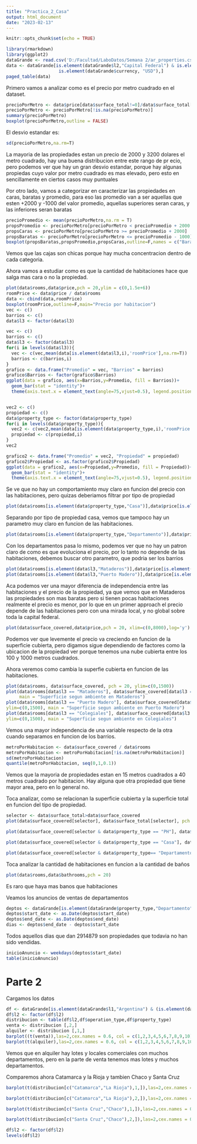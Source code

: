 ---
title: "Practica_2_Casa"
output: html_document
date: "2023-02-13"
---

```{r setup, include=FALSE}
knitr::opts_chunk$set(echo = TRUE)
```

```{r}
library(rmarkdown)
library(ggplot2)
dataGrande <- read.csv('D:/Facultad/LaboDatos/Semana 2/ar_properties.csv')
data <- dataGrande[is.element(dataGrande$l2,"Capital Federal") & is.element(dataGrande$operation_type,"Venta")&
                    is.element(dataGrande$currency, "USD"),]
paged_table(data)
```

Primero vamos a analizar como es el precio por metro cuadrado en el dataset.

```{r}
precioPorMetro <- data$price[data$surface_total!=0]/data$surface_total[data$surface_total!=0]
precioPorMetro <- precioPorMetro[!is.na(precioPorMetro)]
summary(precioPorMetro)
boxplot(precioPorMetro,outline = FALSE)

```

El desvio estandar es:

```{r}
sd(precioPorMetro,na.rm=T)
```


La mayoria de las propiedades estan un precio de 2000 y 3200 dolares el metro cuadrado, hay una buena distribucion entre este rango de pr
ecio, pero podemos ver que hay un gran desvio estandar, porque hay algunas propiedas cuyo valor por metro cuadrado es mas elevado, pero esto en sencillamente en ciertos casos muy puntuales

Por otro lado, vamos a categorizar en caracterizar las propiedades en caras, baratas y promedio, para eso las promedio van a ser aquellas que esten +2000 y -1000 del valor promedio, aquellas superiores seran caras, y las inferiores seran baratas

```{r}
precioPromedio <- mean(precioPorMetro,na.rm = T) 
propsPromedio <- precioPorMetro[precioPorMetro < precioPromedio + 2000 & precioPorMetro > precioPromedio - 1000]
propsCaras <- precioPorMetro[precioPorMetro >= precioPromedio + 2000]
propsBaratas <- precioPorMetro[precioPorMetro <= precioPromedio - 1000]
boxplot(propsBaratas,propsPromedio,propsCaras,outline=F,names = c("Barata","Promedio","Cara"))
```

Vemos que las cajas son chicas porque hay mucha concentracion dentro de cada categoria.

Ahora vamos a estudiar como es que la cantidad de habitaciones hace que salga mas cara o no la propiedad.

```{r}
plot(data$rooms,data$price,pch = 20,ylim = c(0,1.5e+6))
roomPrice <- data$price / data$rooms
data <- cbind(data,roomPrice)
boxplot(roomPrice,outline=F,main="Precio por habitacion")
vec <- c()
barrios <- c()
data$l3 <- factor(data$l3)

vec <- c()
barrios <- c()
data$l3 <- factor(data$l3)
for(i in levels(data$l3)){
  vec <- c(vec,mean(data[is.element(data$l3,i),'roomPrice'],na.rm=T))
  barrios <- c(barrios,i)  
}
grafico <- data.frame("Promedio" = vec, "Barrios" = barrios)
grafico$Barrios <- factor(grafico$Barrios)
ggplot(data = grafico, aes(x=Barrios,y=Promedio, fill = Barrios))+
  geom_bar(stat = "identity")+
  theme(axis.text.x = element_text(angle=75,vjust=0.5), legend.position = "none")


vec2 <- c()
propiedad <- c()
data$property_type <- factor(data$property_type)
for(i in levels(data$property_type)){
  vec2 <- c(vec2,mean(data[is.element(data$property_type,i),'roomPrice'],na.rm=T))
  propiedad <- c(propiedad,i)  
}
vec2

grafico2 <- data.frame("Promedio" = vec2, "Propiedad" = propiedad)
grafico2$Propiedad <- as.factor(grafico2$Propiedad)
ggplot(data = grafico2, aes(x=Propiedad,y=Promedio, fill = Propiedad))+
  geom_bar(stat = "identity")+
  theme(axis.text.x = element_text(angle=75,vjust=0.5), legend.position = "none")


```

Se ve que no hay un comportamiento muy claro en funcion del precio con las habitaciones, pero quizas deberiamos filtrar por tipo de propiedad

```{r}
plot(data$rooms[is.element(data$property_type,"Casa")],data$price[is.element(data$property_type,"Casa")],pch = 20,ylim = c(0,1.8e+6),xlim=c(0,10))
```
Separando por tipo de propiedad casa, vemos que tampoco hay un parametro muy claro en funcion de las habitaciones.

```{r}
plot(data$rooms[is.element(data$property_type,"Departamento")],data$price[is.element(data$property_type,"Departamento")],pch = 20,ylim = c(0,1.8e+6),xlim=c(0,10))
```
Con los departamentos pasa lo mismo, podemos ver que no hay un patron claro de como es que evoluciona el precio, por lo tanto no depende de las habitaciones, debemos buscar otro parametro, que podria ser los barrios

```{r}
plot(data$rooms[is.element(data$l3,"Mataderos")],data$price[is.element(data$l3,"Mataderos")],pch = 20,ylim = c(0,2e+6),xlim=c(0,8))
plot(data$rooms[is.element(data$l3,"Puerto Madero")],data$price[is.element(data$l3,"Puerto Madero")],pch = 20,ylim = c(0,2e+6),xlim=c(0,8))
```

Aca podemos ver una mayor diferencia de independencia entre las habitaciones y el precio de la propiedad, ya que vemos que en Mataderos las propiedades son mas baratas pero si tienen pocas habitaciones realmente el precio es menor, por lo que en un primer approach el precio depende de las habitaciones pero con una mirada local, y no global sobre toda la capital federal.

```{r}
plot(data$surface_covered,data$price,pch = 20, xlim=c(0,8000),log='y')
```

Podemos ver que levemente el precio va creciendo en funcion de la superficie cubierta, pero digamos sigue dependiendo de factores como la ubicacion de la propiedad ver porque tenemos una nube cubierta entre los 100 y 1000 metros cuadrados.

Ahora veremos como cambia la superfie cubierta en funcion de las habitaciones.
```{r}
plot(data$rooms, data$surface_covered, pch = 20, ylim=c(0,1500))
plot(data$rooms[data$l3 == "Mataderos"], data$surface_covered[data$l3 == "Mataderos"], pch = 20, ylim=c(0,1500),
     main = "Superficie segun ambiente en Mataderos")
plot(data$rooms[data$l3 == "Puerto Madero"], data$surface_covered[data$l3 == "Puerto Madero"], pch = 20, 
ylim=c(0,1500), main = "Superficie segun ambiente en Puerto Madero")
plot(data$rooms[data$l3 == "Colegiales"], data$surface_covered[data$l3 == "Colegiales"], pch = 20, 
ylim=c(0,1500), main = "Superficie segun ambiente en Colegiales")

```

Vemos una mayor independencia de una variable respecto de la otra cuando separamos en funcion de los barrios.

```{r}
metroPorHabitacion <- data$surface_covered / data$rooms
metroPorHabitacion <- metroPorHabitacion[!is.na(metroPorHabitacion)]
sd(metroPorHabitacion)
quantile(metroPorHabitacion, seq(0,1,0.1))
```
Vemos que la mayoria de propiedades estan en 15 metros cuadrados a 40 metros cuadrado por habitacion. Hay alguna que otra propiedad que tiene mayor area, pero en lo general no.

Toca analizar, como se relacionan la superficie cubierta y la superficie total en funcion del tipo de propiedad.

```{r}
selector <- data$surface_total>data$surface_covered 
plot(data$surface_covered[selector], data$surface_total[selector], pch = 20, xlim = c(0,4000), ylim = c(0,12000),main="Relacion de superficie total con cubierta")

plot(data$surface_covered[selector & data$property_type == "PH"], data$surface_total[selector & data$property_type == "PH"], pch = 20, xlim = c(0,500), ylim = c(0,1000),main="Relacion de superficie total con cubierta PH")

plot(data$surface_covered[selector & data$property_type == "Casa"], data$surface_total[selector & data$property_type == "Casa"], pch = 20, xlim = c(0,500), ylim = c(0,1000),main="Relacion de superficie total con cubierta Casa")

plot(data$surface_covered[selector & data$property_type== "Departamento"], data$surface_total[selector & data$property_type == "Departamento"], pch = 20, xlim = c(0,500), ylim = c(0,1000),main="Relacion de superficie total con cubierta Departamento")


```

Toca analizar la cantidad de habitaciones en funcion a la cantidad de baños

```{r}
plot(data$rooms,data$bathrooms,pch = 20)

```

Es raro que haya mas banos que habitaciones

Veamos los anuncios de ventas de departamentos
```{r}
deptos <- dataGrande[is.element(dataGrande$property_type,"Departamento"),c("start_date","end_date")]
deptos$start_date <- as.Date(deptos$start_date)
deptos$end_date <- as.Date(deptos$end_date)
dias <- deptos$end_date - deptos$start_date
```

Todos aquellos dias que dan 2914879 son propiedades que todavia no han sido vendidas.

```{r}
inicioAnuncio <- weekdays(deptos$start_date)
table(inicioAnuncio)
```

# Parte 2
Cargamos los datos

```{r}
df <- dataGrande[is.element(dataGrande$l1,"Argentina") & (is.element(dataGrande$operation_type,"Venta") | is.element(dataGrande$operation_type, "Alquiler")),]
df$l2 <- factor(df$l2)
distribucion <- table(df$l2,df$operation_type,df$property_type)
venta <- distribucion [,2,]
alquiler <- distribucion [,1,]
barplot((t(venta)),las=2,cex.names = 0.6, col = c(1,2,3,4,5,6,7,8,9,10),legend = T, main = "Ventas")
barplot(t(alquiler),las=2,cex.names = 0.6, col = c(1,2,3,4,5,6,7,8,9,10),legend = T,main = "Alquiler")
```
Vemos que en alquiler hay lotes y locales comerciales con muchos departamentos, pero en la parte de venta tenemos mas lotes y muchos departamentos.

Comparemos ahora Catamarca y la Rioja y tambien Chaco y Santa Cruz

```{r}
barplot(t(distribucion[c("Catamarca","La Rioja"),1,]),las=2,cex.names = 0.6, col = c(1,2,3,4,5,6,7,8,9,10),legend = T, main = "Alquiler")

barplot(t(distribucion[c("Catamarca","La Rioja"),2,]),las=2,cex.names = 0.6, col = c(1,2,3,4,5,6,7,8,9,10),legend = T, main = "Venta")

barplot(t(distribucion[c("Santa Cruz","Chaco"),1,]),las=2,cex.names = 0.6, col = c(1,2,3,4,5,6,7,8,9,10),legend = T, main = "Alquiler")

barplot(t(distribucion[c("Santa Cruz","Chaco"),2,]),las=2,cex.names = 0.6, col = c(1,2,3,4,5,6,7,8,9,10),legend = T, main = "Venta")
```

```{r}
df$l2 <- factor(df$l2)
levels(df$l2)
```

